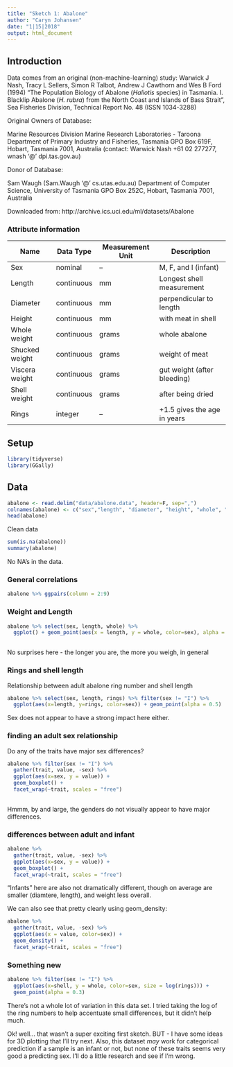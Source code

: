 ```yaml
---
title: "Sketch 1: Abalone"
author: "Caryn Johansen"
date: "1|15|2018"
output: html_document
---
```


## Introduction

Data comes from an original (non-machine-learning) study:
Warwick J Nash, Tracy L Sellers, Simon R Talbot, Andrew J Cawthorn and Wes B Ford (1994)
"The Population Biology of Abalone (_Haliotis_ species) in Tasmania. I. Blacklip Abalone (_H. rubra_) from the North Coast and Islands of Bass Strait",
Sea Fisheries Division, Technical Report No. 48 (ISSN 1034-3288)

Original Owners of Database:

Marine Resources Division
Marine Research Laboratories - Taroona
Department of Primary Industry and Fisheries, Tasmania
GPO Box 619F, Hobart, Tasmania 7001, Australia
(contact: Warwick Nash +61 02 277277, wnash '@' dpi.tas.gov.au)

Donor of Database:

Sam Waugh (Sam.Waugh '@' cs.utas.edu.au)
Department of Computer Science, University of Tasmania
GPO Box 252C, Hobart, Tasmania 7001, Australia 

Downloaded from: http://archive.ics.uci.edu/ml/datasets/Abalone

### Attribute information

| Name | Data Type | Measurement Unit | Description |
| ---- | --------- | ---------------- | ----------- |
| Sex | nominal | -- | M, F, and I (infant) |
| Length | continuous | mm | Longest shell measurement |
| Diameter | continuous | mm | perpendicular to length |
| Height | continuous | mm | with meat in shell |
| Whole weight | continuous | grams | whole abalone |
| Shucked weight | continuous | grams | weight of meat |
| Viscera weight | continuous | grams | gut weight (after bleeding) |
| Shell weight | continuous | grams | after being dried |
| Rings | integer | -- | +1.5 gives the age in years |

## Setup

```r
library(tidyverse)
library(GGally)
```


## Data

```r
abalone <- read.delim("data/abalone.data", header=F, sep=",")
colnames(abalone) <- c("sex","length", "diameter", "height", "whole", "shucked", "viscera","shell", "rings")
head(abalone)
```

Clean data

```r
sum(is.na(abalone))
summary(abalone)
```
No NA's in the data.

### General correlations

```r
abalone %>% ggpairs(column = 2:9)
```


### Weight and Length

```r
abalone %>% select(sex, length, whole) %>%
  ggplot() + geom_point(aes(x = length, y = whole, color=sex), alpha = 0.5)
  
```

No surprises here - the longer you are, the more you weigh, in general

### Rings and shell length

Relationship between adult abalone ring number and shell length

```r
abalone %>% select(sex, length, rings) %>% filter(sex != "I") %>%
  ggplot(aes(x=length, y=rings, color=sex)) + geom_point(alpha = 0.5)
```

Sex does not appear to have a strong impact here either.

### finding an adult sex relationship

Do any of the traits have major sex differences?

```r
abalone %>% filter(sex != "I") %>%
  gather(trait, value, -sex) %>%
  ggplot(aes(x=sex, y = value)) +
  geom_boxplot() +
  facet_wrap(~trait, scales = "free")
  
```

Hmmm, by and large, the genders do not visually appear to have major differences.

### differences between adult and infant

```r
abalone %>%
  gather(trait, value, -sex) %>%
  ggplot(aes(x=sex, y = value)) +
  geom_boxplot() +
  facet_wrap(~trait, scales = "free")
```

"Infants" here are also not dramatically different, though on average are smaller (diamtere, length), and weight less overall.

We can also see that pretty clearly using geom_density:

```r
abalone %>%
  gather(trait, value, -sex) %>%
  ggplot(aes(x = value, color=sex)) +
  geom_density() +
  facet_wrap(~trait, scales = "free")
```


### Something new

```r
abalone %>% filter(sex != "I") %>%
  ggplot(aes(x=shell, y = whole, color=sex, size = log(rings))) +
  geom_point(alpha = 0.3)
```

There's not a whole lot of variation in this data set. I tried taking the log of the ring numbers to help accentuate small differences, but it didn't help much.

Ok! well... that wasn't a super exciting first sketch. BUT - I have some ideas for 3D plotting that I'll try next. Also, this dataset *may* work for categorical prediction if a sample is an infant or not, but none of these traits seems very good a predicting sex. I'll do a little research and see if I'm wrong.


